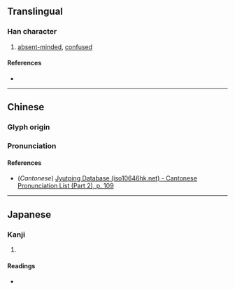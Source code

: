 {{character info/new}}
==Translingual==

===Han character===
{{Han char|rn=61|rad=心|as=09|sn=13|four=|canj=PPKP|ids=⿰忄怱}}

# [[absent-minded]], [[confused]]

====References====
* {{Han ref|kx=0395.260|dkj=10956|dj=0734.020|hdz=42330.110|uh=6121|ud=24865}}

----

==Chinese==
{{zh-forms}}

===Glyph origin===
{{Han etym}}

===Pronunciation===
{{zh-pron
|m=zǒng,lèng
|c=zung2
|mc=y
|oc=y
|ma=
|cat=a
}}

====References====
* (''Cantonese'') [http://www.iso10646hk.net/jp/document/download.jsp Jyutping Database (iso10646hk.net) - Cantonese Pronunciation List (Part 2), p. 109]

----

==Japanese==

===Kanji===
{{ja-kanji|grade=|rs=心09}}

# {{defn|lang=ja|sort=心09}}

====Readings====
* {{ja-readings|on=[[そう]] (sō), [[す]] (su)|kun=}}